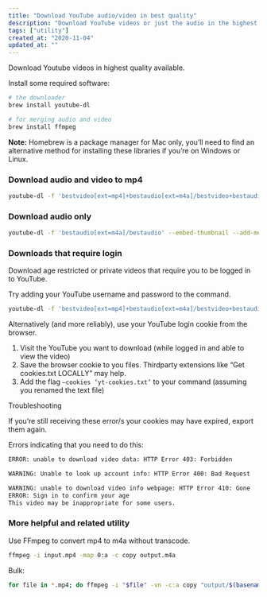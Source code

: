 ```yaml
---
title: "Download YouTube audio/video in best quality"
description: "Download YouTube videos or just the audio in the highest available quality."
tags: ["utility"]
created_at: "2020-11-04"
updated_at: ""
---
```


Download Youtube videos in highest quality available.

Install some required software:

```bash
# the downloader
brew install youtube-dl

# for merging audio and video
brew install ffmpeg
```

**Note:** Homebrew is a package manager for Mac only, you’ll need to find an alternative method for installing these libraries if you’re on Windows or Linux.

### Download audio and video to mp4

```bash
youtube-dl -f 'bestvideo[ext=mp4]+bestaudio[ext=m4a]/bestvideo+bestaudio' 'the_url' --merge-output-format mp4
```

### Download audio only

```bash
youtube-dl -f 'bestaudio[ext=m4a]/bestaudio' --embed-thumbnail --add-metadata 'url'
```

### Downloads that require login

Download age restricted or private videos that require you to be logged in to YouTube.

Try adding your YouTube username and password to the command.

```bash
youtube-dl -f 'bestvideo[ext=mp4]+bestaudio[ext=m4a]/bestvideo+bestaudio' -u 'your_email' -p 'your_password' 'the_url' --merge-output-format mp4
```

Alternatively (and more reliably), use your YouTube login cookie from the browser.

1. Visit the YouTube you want to download (while logged in and able to view the video)
2. Save the browser cookie to you files. Thirdparty extensions like “Get cookies.txt LOCALLY” may help.
3. Add the flag `–cookies ‘yt-cookies.txt’` to your command (assuming you renamed the text file)

Troubleshooting

If you’re still receiving these error/s your cookies may have expired, export them again.

Errors indicating that you need to do this:

```bash
ERROR: unable to download video data: HTTP Error 403: Forbidden
```

```bash
WARNING: Unable to look up account info: HTTP Error 400: Bad Request
```

```bash
WARNING: unable to download video info webpage: HTTP Error 410: Gone
ERROR: Sign in to confirm your age
This video may be inappropriate for some users.
```

### More helpful and related utility

Use FFmpeg to convert mp4 to m4a without transcode.

```bash
ffmpeg -i input.mp4 -map 0:a -c copy output.m4a
```

Bulk:

```bash
for file in *.mp4; do ffmpeg -i "$file" -vn -c:a copy "output/$(basename "$file" .mp4).m4a"; done
```

